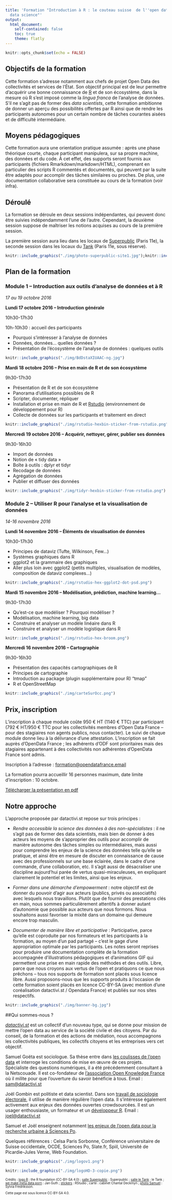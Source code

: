 ```yaml
---
title: 'Formation "Introduction à R : le couteau suisse  de l''open data et de la
  data science"'
output: 
  html_document:
    self-contained: false
    toc: true
    theme: flatly
---
```


<style media="screen" type="text/css">
footer {
  font-size: 70%;
}
</style>

<script>
  (function(i,s,o,g,r,a,m){i['GoogleAnalyticsObject']=r;i[r]=i[r]||function(){
  (i[r].q=i[r].q||[]).push(arguments)},i[r].l=1*new Date();a=s.createElement(o),
  m=s.getElementsByTagName(o)[0];a.async=1;a.src=g;m.parentNode.insertBefore(a,m)
  })(window,document,'script','https://www.google-analytics.com/analytics.js','ga');

  ga('create', 'UA-80486908-1', 'auto');
  ga('send', 'pageview');

</script>

```r
knitr::opts_chunk$set(echo = FALSE)
```

## Objectifs de la formation

Cette formation s'adresse notamment aux chefs de projet Open Data des collectivités et services de l'État. Son objectif principal est de leur permettre d'acquérir une bonne connaissance de [R](https://www.r-project.org/) et de son écosystème, dans la mesure où R s'est imposé comme la *lingua franca* de l'analyse de données. S'il ne s'agit pas de former des *data scientists*, cette formation ambitionne de donner un aperçu des possibilités offertes par R ainsi que de rendre les participants autonomes pour un certain nombre de tâches courantes aisées et de difficulté intermédiaire.

## Moyens pédagogiques

Cette formation aura une orientation pratique assumée : après une phase théorique courte, chaque participant manipulera, sur sa propre machine, des données et du code. À cet effet, des supports seront fournis aux participants (fichiers Rmarkdown/markdown/HTML), comprenant en particulier des scripts R commentés et documentés, qui peuvent par la suite être adaptés pour accomplir des tâches similaires ou proches. De plus, une documentation collaborative sera constituée au cours de la formation (voir infra).

## Déroulé

La formation se déroule en deux sessions indépendantes, qui peuvent donc être suivies indépendamment l’une de l’autre. Cependant, la deuxième session suppose de maîtriser les notions acquises au cours de la première session. 

La première session aura lieu dans les locaux de [Superpublic](http://www.superpublic.fr) (Paris 11e), la seconde session dans les locaux du [Tank](http://letank.fr) (Paris 11e, sous réserve). 

```r
knitr::include_graphics("./img/photo-superpublic-site1.jpg");knitr::include_graphics("./img/reservoir-1600x1067.jpg")
```

## Plan de la formation

### Module 1 – Introduction aux outils d’analyse de données et à R

*17 au 19 octobre 2016*

**Lundi 17 octobre 2016 – Introduction générale**

10h30-17h30


10h-10h30 : accueil des participants

- Pourquoi s'intéresser à l'analyse de données 
- Données, données… quelles données ? 
- Présentation de l'écosystème de l'analyse de données : quelques outils

```r
knitr::include_graphics("./img/BdDstaXIUAAC-ng.jpg")
```


**Mardi 18 octobre 2016 – Prise en main de R et de son écosystème**

9h30-17h30


- Présentation de R et de son écosystème
- Panorama d'utilisations possibles de R
- Scripter, documenter, répliquer
- Installation et prise en main de R et [Rstudio](http://www.rstudio.com) (environnement de développement pour R)
- Collecte de données sur les participants et traitement en direct

```r
knitr::include_graphics("./img/rstudio-hexbin-sticker-from-rstudio.png")
```


**Mercredi 19 octobre 2016 – Acquérir, nettoyer, gérer, publier ses données**

9h30-16h30

- Import de données
- Notion de « tidy data »
- Boîte à outils : dplyr et tidyr
- Recodage de données 	
- Agrégation de données
- Publier et diffuser des données

```r
knitr::include_graphics("./img/tidyr-hexbin-sticker-from-rstudio.png")
```


### Module 2 – Utiliser R pour l’analyse et la visualisation de données

*14-16 novembre 2016*

**Lundi 14 novembre 2016 – Éléments de visualisation de données**

10h30-17h30

- Principes de dataviz (Tufte, Wilkinson, Few...)
- Systèmes graphiques dans R
- ggplot2 et la grammaire des graphiques
- Aller plus loin avec ggplot2 (petits multiples, visualisation de modèles, composition de dataviz complexes…)

```r
knitr::include_graphics("./img/rstudio-hex-ggplot2-dot-psd.png")
```


**Mardi 15 novembre 2016 – Modélisation, prédiction, machine learning… **

9h30-17h30

- Qu'est-ce que modéliser ? Pourquoi modéliser ?
- Modélisation, machine learning, big data
- Construire et analyser un modèle linéaire dans R 
- Construire et analyser un modèle logistique dans R 

```r
knitr::include_graphics("./img/rstudio-hex-broom.png")
```


**Mercredi 16 novembre 2016 – Cartographie**

9h30-16h30

- Présentation des capacités cartographiques de R
- Principes de cartographie
- Introduction au package (plugin supplémentaire pour R) “tmap”
- R et OpenStreetMap

```r
knitr::include_graphics("./img/carteSurOcc.png")
```


## Prix, inscription

L'inscription à chaque module coûte 950 € HT (1140 € TTC) par participant (792 € HT/950 € TTC pour les collectivités membres d'Open Data France -- pour des stagiaires non agents publics, nous contacter). Le suivi de chaque module donne lieu à la délivrance d’une attestation. L’inscription se fait auprès d’OpenData France ; les adhérents d'ODF sont prioritaires  mais des stagiaires appartenant à des collectivités non adhérentes d'OpenData France sont admis. 

Inscription à l'adresse : [formation@opendatafrance.email](mailto:formation@opendatafrance.email)

La formation pourra accueillir 16 personnes maximum, date limite d’inscription : 10 octobre.

[Télécharger la présentation en pdf](https://datactivist.github.io/assets/formation.pdf)

## Notre approche

L'approche proposée par datactivi.st repose sur trois principes :

- *Rendre accessible la science des données à des non-spécialistes* : il ne s'agit pas de former des data scientists, mais bien de donner à des acteurs les moyens de s’approprier des outils pour accomplir de manière autonome des tâches simples ou intermédiaires, mais aussi pour comprendre les enjeux de la science des données telle qu'elle se pratique, et ainsi être en mesure de discuter en connaissance de cause avec des professionnels sur une base éclairée, dans le cadre d'une commande, d'une collaboration, etc. Il s'agit aussi de désacraliser une discipline aujourd'hui parée de vertus quasi-miraculeuses, en expliquant clairement le potentiel et les limites, ainsi que les enjeux.

- *Former dans une démarche d'empowerment* : notre objectif est de donner du pouvoir d'agir aux acteurs (publics, privés ou associatifs) avec lesquels nous travaillons. Plutôt que de fournir des prestations clés en main, nous sommes particulièrement attentifs à donner autant d'autonomie que possible aux acteurs que nous formons. Nous souhaitons aussi  favoriser la mixité dans un domaine qui demeure encore trop masculin.

- *Documenter de manière libre et participative* : Participative, parce qu'elle est coproduite par nos formateurs et les participants à la formation, au moyen d'un pad partagé – c'est le gage d'une appropriation optimale par les participants. Les notes seront reprises pour produire une documentation complète de la formation accompagnée d'illustrations pédagogiques et d'animations GIF qui permettent une prise en main rapide des méthodes et des outils. Libre, parce que nous croyons aux vertus de l'open et pratiquons ce que nous prêchons – tous nos supports de formation sont placés sous licence libre. Aussi proposons-nous que les supports produits à l'occasion de cette formation soient placés en licence CC-BY-SA (avec mention d'une coréalisation datactivi.st / Opendata France) et publiés sur nos sites respectifs.

```r
knitr::include_graphics("./img/banner-bg.jpg")
```


##Qui sommes-nous ?




[*datactivi.st*](http://datactivi.st) est un collectif d'un nouveau type, qui se donne pour mission de mettre l'open data au service de la société civile et des citoyens. Par du conseil, de la formation et des actions de médiation, nous accompagnons les collectivités publiques, les collectifs citoyens et les entreprises vers cet objectif.


Samuel Goëta est sociologue. Sa thèse entre dans [les coulisses de l'open data](http://www.coulisses-opendata.com/) et interroge les conditions de mise en œuvre de ces projets. Spécialiste des questions numériques, il a été précédemment consultant à la Netscouade. Il est co-fondateur de [l'association Open Knowledge France](http://fr.okfn.org/) où il milite pour que l'ouverture du savoir bénéficie à tous. 
Email : [sam@datactivi.st](mailto:sam@datactivi.st)


Joël Gombin est politiste et data scientist. Dans son [travail de sociologie électorale](https://cv.archives-ouvertes.fr/joel-gombin), il utilise de manière régulière l’open data. Il s’intéresse également activement aux enjeux des données ouvertes crowdsourcées. Il est un usager enthousiaste, un formateur et un [développeur R](https://github.com/joelgombin). 
Email : [joel@datactivi.st](mailto:joel@datactivi.st)


Samuel et Joël enseignent notamment [les enjeux de l'open data pour la recherche urbaine à Sciences Po](http://formation.sciences-po.fr/enseignement/2015/OGLM/2050).



Quelques références : Celsa Paris Sorbonne, Conférence universitaire de Suisse occidentale, OCDE, Sciences Po, Slate.fr, Spiil,  Université de Picardie-Jules Verne, Web Foundation.




```r
knitr::include_graphics("./img/logov1.png")
```

```r
knitr::include_graphics("./img/logoHD-3-copie.png")
```










<footer>
Crédits : [logo R](https://www.r-project.org/logo/) : the R foundation (CC-BY-SA 4.0) ; [salle Superpublic](http://superpublic.fr/wp-content/uploads/sites/4/2015/03/photo-superpublic-site1.jpg) : Superpublic ; [salle le Tank](http://letank.fr/wp-content/uploads/2015/08/reservoir-1600x1067.jpg) : le Tank ; [we make meta data porn](https://twitter.com/JanGuth/status/419095030390091776) : Jan Guth ; [stickers](https://www.stickermule.com/user/1070448958/stickers) : RStudio ; carte : cabinet Chantal Deckmyn ; [photo Samuel](https://www.flickr.com/photos/sylviafredriksson/25967093895/in/album-72157666078906651/) : Sylvia Fredriksson.

Cette page est sous licence CC-BY-SA 4.0.
</footer>
